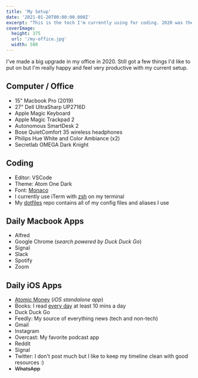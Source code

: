 ```yaml
---
title: 'My Setup'
date: '2021-01-20T00:00:00.000Z'
excerpt: "This is the tech I'm currently using for coding. 2020 was the year I started to work from home so I needed some upgrade in my work environment."
coverImage:
  height: 375
  url: '/my-office.jpg'
  width: 500
---
```


I've made a big upgrade in my office in 2020.
Still got a few things I'd like to put on but I'm really happy and feel very productive with my current setup.

## Computer / Office

- 15" Macbook Pro (2019)
- 27" Dell UltraSharp UP2716D
- Apple Magic Keyboard
- Apple Magic Trackpad 2
- Autonomous SmartDesk 2
- Bose QuietComfort 35 wireless headphones
- Philips Hue White and Color Ambiance (x2)
- Secretlab OMEGA Dark Knight

## Coding

- Editor: VSCode
- Theme: Atom One Dark
- Font: [Monaco](https://en.wikipedia.org/wiki/Monaco_(typeface))
- I currently use iTerm with [zsh](https://ohmyz.sh/) on my terminal
- My [dotfiles](https://github.com/mersocarlin/dotfiles) repo contains all of my config files and aliases I use

## Daily Macbook Apps

- Alfred
- Google Chrome (_search powered by Duck Duck Go_)
- Signal
- Slack
- Spotify
- Zoom

## Daily iOS Apps

- [Atomic Money](https://atomicmoney.app/) (_iOS standalone app_)
- Books: I read [every day](/blog/2020-year-in-review#audiobooks) at least 10 mins a day
- Duck Duck Go
- Feedly: My source of everything news (tech and non-tech)
- Gmail
- Instagram
- Overcast: My favorite podcast app
- Reddit
- Signal
- Twitter: I don't post much but I like to keep my timeline clean with good resources :)
- ~~WhatsApp~~
